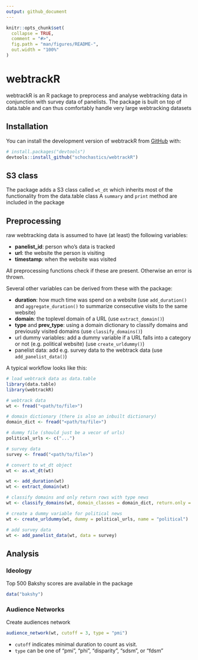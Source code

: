 ```yaml
---
output: github_document
---
```


<!-- README.md is generated from README.Rmd. Please edit that file -->

```r
knitr::opts_chunk$set(
  collapse = TRUE,
  comment = "#>",
  fig.path = "man/figures/README-",
  out.width = "100%"
)
```

# webtrackR

<!-- badges: start -->
<!-- badges: end -->

webtrackR is an R package to preprocess and analyse webtracking data in conjunction with survey data of panelists.
The package is built on top of data.table and can thus comfortably handle very large webtracking datasets

## Installation

You can install the development version of webtrackR from [GitHub](https://github.com/) with:

``` r
# install.packages("devtools")
devtools::install_github("schochastics/webtrackR")
```

## S3 class

The package adds a S3 class called `wt_dt` which inherits most of the functionality from the data.table class
A `summary` and `print` method are included in the package

## Preprocessing

raw webtracking data is assumed to have (at least) the following variables:

- **panelist_id**: person who's data is tracked
- **url**: the website the person is visiting
- **timestamp**: when the website was visited

All preprocessing functions check if these are present. Otherwise an error is thrown.

Several other variables can be derived from these with the package: 

- **duration**: how much time was spend on a website (use `add_duration()` and `aggregate_duration()` to summarize consecutive visits to the same website)
- **domain**: the toplevel domain of a URL (use `extract_domain()`)
- **type** and **prev_type**: using a domain dictionary to classify domains and previously visited domains (use `classify_domains()`)
- url dummy variables: add a dummy variable if a URL falls into a category or not (e.g. political website) (use `create_urldummy()`)
- panelist data: add e.g. survey data to the webtrack data (use `add_panelist_data()`) 

A typical workflow looks like this:

```r
# load webtrack data as data.table
library(data.table)
library(webtrackR)

# webtrack data
wt <- fread("<path/to/file>")

# domain dictionary (there is also an inbuilt dictionary)
domain_dict <- fread("<path/to/file>")

# dummy file (should just be a vecor of urls)
political_urls <- c("...")

# survey data
survey <- fread("<path/to/file>")

# convert to wt_dt object
wt <- as.wt_dt(wt)

wt <- add_duration(wt)
wt <- extract_domain(wt)

# classify domains and only return rows with type news
wt <- classify_domains(wt, domain_classes = domain_dict, return.only = "news")

# create a dummy variable for political news
wt <- create_urldummy(wt, dummy = political_urls, name = "political")

# add survey data
wt <- add_panelist_data(wt, data = survey)
```

## Analysis

### Ideology

Top 500 Bakshy scores are available in the package
```r
data("bakshy")
```


### Audience Networks

Create audiences network 
```r
audience_network(wt, cutoff = 3, type = "pmi")
```

- `cutoff` indicates minimal duration to count as visit. 
- `type` can be one of "pmi", "phi", "disparity", "sdsm", or "fdsm"
